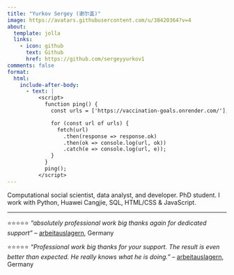```yaml
---
title: "Yurkov Sergey (谢尔盖)"
image: https://avatars.githubusercontent.com/u/38420364?v=4
about:
  template: jolla
  links:
    - icon: github
      text: Github
      href: https://github.com/sergeyyurkov1
comments: false
format:
  html:
    include-after-body:
      - text: |
          <script>
            function ping() {
              const urls = ['https://vaccination-goals.onrender.com/'];

              for (const url of urls) {
                fetch(url)
                  .then(response => response.ok)
                  .then(ok => console.log(url, ok))
                  .catch(e => console.log(url, e));
              }
            }
            ping();
          </script>
---
```


Computational social scientist, data analyst, and developer. PhD student. I work with Python, Huawei Cangjie, SQL, HTML/CSS & JavaScript.

---

⭐⭐⭐⭐⭐ _"absolutely professional work big thanks again for dedicated support"_ -- [arbeitauslagern](https://www.fiverr.com/sergeyyurkov1), Germany

⭐⭐⭐⭐⭐ _"Professional work big thanks for your support. The result is even better than expected. He really knows what he is doing."_ -- [arbeitauslagern](https://www.fiverr.com/sergeyyurkov1), Germany
